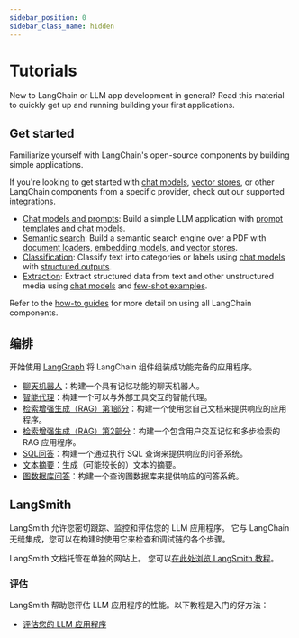 ```yaml
---
sidebar_position: 0
sidebar_class_name: hidden
---
```

# Tutorials

New to LangChain or LLM app development in general? Read this material to quickly get up and running building your first applications.

## Get started

Familiarize yourself with LangChain's open-source components by building simple applications.

If you're looking to get started with [chat models](/docs/integrations/chat/), [vector stores](/docs/integrations/vectorstores/),
or other LangChain components from a specific provider, check out our supported [integrations](/docs/integrations/providers/).

- [Chat models and prompts](/docs/tutorials/llm_chain): Build a simple LLM application with [prompt templates](/docs/concepts/prompt_templates) and [chat models](/docs/concepts/chat_models).
- [Semantic search](/docs/tutorials/retrievers): Build a semantic search engine over a PDF with [document loaders](/docs/concepts/document_loaders), [embedding models](/docs/concepts/embedding_models/), and [vector stores](/docs/concepts/vectorstores/).
- [Classification](/docs/tutorials/classification): Classify text into categories or labels using [chat models](/docs/concepts/chat_models) with [structured outputs](/docs/concepts/structured_outputs/).
- [Extraction](/docs/tutorials/extraction): Extract structured data from text and other unstructured media using [chat models](/docs/concepts/chat_models) and [few-shot examples](/docs/concepts/few_shot_prompting/).

Refer to the [how-to guides](/docs/how_to) for more detail on using all LangChain components.

## 编排

开始使用 [LangGraph](https://langchain-ai.github.io/langgraph/) 将 LangChain 组件组装成功能完备的应用程序。

- [聊天机器人](/docs/tutorials/chatbot)：构建一个具有记忆功能的聊天机器人。
- [智能代理](/docs/tutorials/agents)：构建一个可以与外部工具交互的智能代理。
- [检索增强生成（RAG）第1部分](/docs/tutorials/rag)：构建一个使用您自己文档来提供响应的应用程序。
- [检索增强生成（RAG）第2部分](/docs/tutorials/qa_chat_history)：构建一个包含用户交互记忆和多步检索的 RAG 应用程序。
- [SQL问答](/docs/tutorials/sql_qa)：构建一个通过执行 SQL 查询来提供响应的问答系统。
- [文本摘要](/docs/tutorials/summarization)：生成（可能较长的）文本的摘要。
- [图数据库问答](/docs/tutorials/graph)：构建一个查询图数据库来提供响应的问答系统。

## LangSmith

LangSmith 允许您密切跟踪、监控和评估您的 LLM 应用程序。
它与 LangChain 无缝集成，您可以在构建时使用它来检查和调试链的各个步骤。

LangSmith 文档托管在单独的网站上。
您可以[在此处浏览 LangSmith 教程](https://docs.smith.langchain.com/)。

### 评估

LangSmith 帮助您评估 LLM 应用程序的性能。以下教程是入门的好方法：

- [评估您的 LLM 应用程序](https://docs.smith.langchain.com/tutorials/Developers/evaluation)
